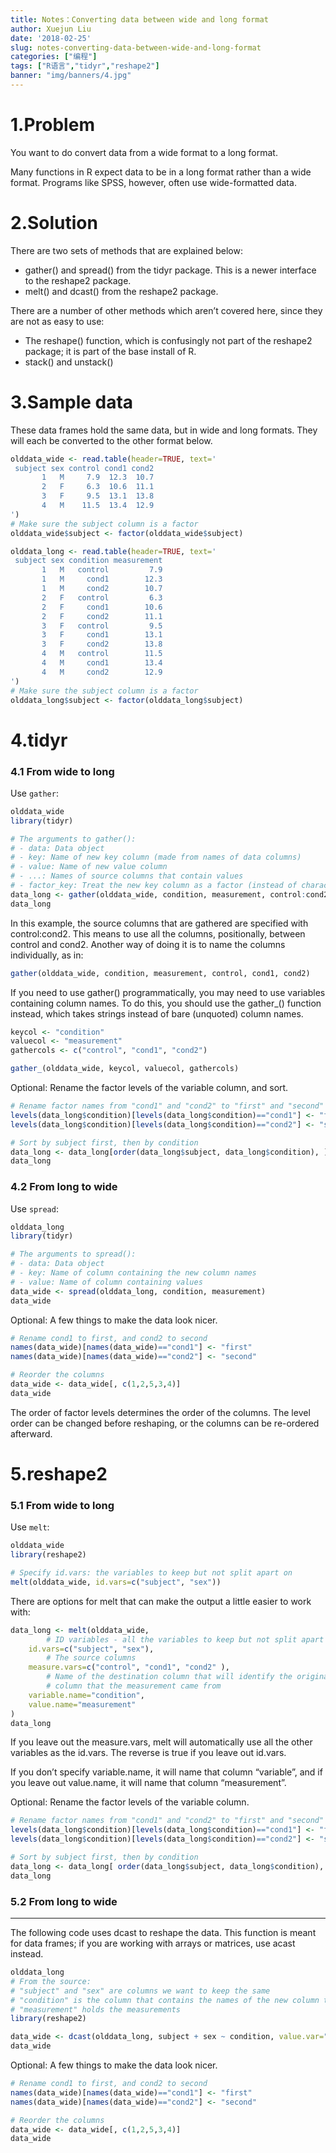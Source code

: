 ```yaml
---
title: Notes：Converting data between wide and long format
author: Xuejun Liu
date: '2018-02-25'
slug: notes-converting-data-between-wide-and-long-format
categories: ["编程"]
tags: ["R语言","tidyr","reshape2"]
banner: "img/banners/4.jpg"
---
```


# 1.Problem  

You want to do convert data from a wide format to a long format.

Many functions in R expect data to be in a long format rather than a wide format. Programs like SPSS, however, often use wide-formatted data.



# 2.Solution
There are two sets of methods that are explained below:

* gather() and spread() from the tidyr package. This is a newer interface to the reshape2 package.
* melt() and dcast() from the reshape2 package.

There are a number of other methods which aren’t covered here, since they are not as easy to use:

* The reshape() function, which is confusingly not part of the reshape2 package; it is part of the base install of R.
* stack() and unstack()  

# 3.Sample data

These data frames hold the same data, but in wide and long formats. They will each be converted to the other format below.  
```r
olddata_wide <- read.table(header=TRUE, text='
 subject sex control cond1 cond2
       1   M     7.9  12.3  10.7
       2   F     6.3  10.6  11.1
       3   F     9.5  13.1  13.8
       4   M    11.5  13.4  12.9
')
# Make sure the subject column is a factor
olddata_wide$subject <- factor(olddata_wide$subject)
```

```r
olddata_long <- read.table(header=TRUE, text='
 subject sex condition measurement
       1   M   control         7.9
       1   M     cond1        12.3
       1   M     cond2        10.7
       2   F   control         6.3
       2   F     cond1        10.6
       2   F     cond2        11.1
       3   F   control         9.5
       3   F     cond1        13.1
       3   F     cond2        13.8
       4   M   control        11.5
       4   M     cond1        13.4
       4   M     cond2        12.9
')
# Make sure the subject column is a factor
olddata_long$subject <- factor(olddata_long$subject)
```

# 4.tidyr

### 4.1 From wide to long
Use ```gather```:
```r
olddata_wide
library(tidyr)

# The arguments to gather():
# - data: Data object
# - key: Name of new key column (made from names of data columns)
# - value: Name of new value column
# - ...: Names of source columns that contain values
# - factor_key: Treat the new key column as a factor (instead of character vector)
data_long <- gather(olddata_wide, condition, measurement, control:cond2, factor_key=TRUE)
data_long
```

In this example, the source columns that are gathered are specified with control:cond2. This means to use all the columns, positionally, between control and cond2. Another way of doing it is to name the columns individually, as in:

```r
gather(olddata_wide, condition, measurement, control, cond1, cond2)
```

If you need to use gather() programmatically, you may need to use variables containing column names. To do this, you should use the gather_() function instead, which takes strings instead of bare (unquoted) column names.

```r
keycol <- "condition"
valuecol <- "measurement"
gathercols <- c("control", "cond1", "cond2")

gather_(olddata_wide, keycol, valuecol, gathercols)
```

Optional: Rename the factor levels of the variable column, and sort.

```r
# Rename factor names from "cond1" and "cond2" to "first" and "second"
levels(data_long$condition)[levels(data_long$condition)=="cond1"] <- "first"
levels(data_long$condition)[levels(data_long$condition)=="cond2"] <- "second"

# Sort by subject first, then by condition
data_long <- data_long[order(data_long$subject, data_long$condition), ]
data_long
```

### 4.2 From long to wide
Use ```spread```:  
```r
olddata_long
library(tidyr)

# The arguments to spread():
# - data: Data object
# - key: Name of column containing the new column names
# - value: Name of column containing values
data_wide <- spread(olddata_long, condition, measurement)
data_wide
```

Optional: A few things to make the data look nicer.  
```r
# Rename cond1 to first, and cond2 to second
names(data_wide)[names(data_wide)=="cond1"] <- "first"
names(data_wide)[names(data_wide)=="cond2"] <- "second"

# Reorder the columns
data_wide <- data_wide[, c(1,2,5,3,4)]
data_wide
```

The order of factor levels determines the order of the columns. The level order can be changed before reshaping, or the columns can be re-ordered afterward.

# 5.reshape2

### 5.1 From wide to long
Use ```melt```:  
```r
olddata_wide
library(reshape2)

# Specify id.vars: the variables to keep but not split apart on
melt(olddata_wide, id.vars=c("subject", "sex"))
```

There are options for melt that can make the output a little easier to work with:  

```r
data_long <- melt(olddata_wide,
        # ID variables - all the variables to keep but not split apart on
    id.vars=c("subject", "sex"),
        # The source columns
    measure.vars=c("control", "cond1", "cond2" ),
        # Name of the destination column that will identify the original
        # column that the measurement came from
    variable.name="condition",
    value.name="measurement"
)
data_long
```

If you leave out the measure.vars, melt will automatically use all the other variables as the id.vars. The reverse is true if you leave out id.vars.  

If you don’t specify variable.name, it will name that column "variable", and if you leave out value.name, it will name that column "measurement".  

Optional: Rename the factor levels of the variable column.   

```r
# Rename factor names from "cond1" and "cond2" to "first" and "second"
levels(data_long$condition)[levels(data_long$condition)=="cond1"] <- "first"
levels(data_long$condition)[levels(data_long$condition)=="cond2"] <- "second"

# Sort by subject first, then by condition
data_long <- data_long[ order(data_long$subject, data_long$condition), ]
data_long
```

### 5.2 From long to wide
***
The following code uses dcast to reshape the data. This function is meant for data frames; if you are working with arrays or matrices, use acast instead.  

```r
olddata_long
# From the source:
# "subject" and "sex" are columns we want to keep the same
# "condition" is the column that contains the names of the new column to put things in
# "measurement" holds the measurements
library(reshape2)

data_wide <- dcast(olddata_long, subject + sex ~ condition, value.var="measurement")
data_wide
```

Optional: A few things to make the data look nicer.

```r
# Rename cond1 to first, and cond2 to second
names(data_wide)[names(data_wide)=="cond1"] <- "first"
names(data_wide)[names(data_wide)=="cond2"] <- "second"

# Reorder the columns
data_wide <- data_wide[, c(1,2,5,3,4)]
data_wide

```

